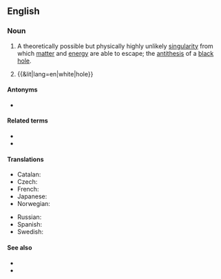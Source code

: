 {{also|white-hole}}
==English==
{{wikipedia}}

===Noun===
{{en-noun}}

# {{lb|en|astrophysics}} A theoretically possible but physically highly unlikely [[singularity]] from which [[matter]] and [[energy]] are able to escape; the [[antithesis]] of a [[black hole]].
# {{&lit|lang=en|white|hole}}

====Antonyms====
* {{l|en|black hole}}

====Related terms====
* {{l|en|black hole}}
* {{l|en|wormhole}}

====Translations====
{{trans-top|singularity}}
* Catalan: {{t|ca|forat blanc|m}}
* Czech: {{t|cs|bílá díra|f}}
* French: {{t+|fr|trou blanc|m}}
* Japanese: {{t|ja|ホワイトホール|tr=howaito hōru}}
* Norwegian: {{t|no|hvitt hull|n}}
{{trans-mid}}
* Russian: {{t+|ru|белая дыра́|f}}
* Spanish: {{t|es|agujero blanco|m}}
* Swedish: {{t|sv|vitt hål|n}}
{{trans-bottom}}

====See also====
* {{l|en|star}}
* {{l|en|neutron star}}